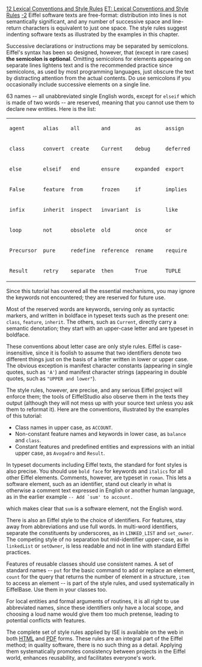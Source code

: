 [[Property:title|12 Lexical Conventions and Style Rules]]
[[Property:link_title|ET: Lexical Conventions and Style Rules]]
[[Property:weight|-2]]
Eiffel software texts are free-format: distribution into lines is not semantically significant, and any number of successive space and line-return characters is equivalent to just one space. The style rules suggest indenting software texts as illustrated by the examples in this chapter. 

Successive declarations or instructions may be separated by semicolons. Eiffel's syntax has been so designed, however, that (except in rare cases) '''the semicolon is optional'''. Omitting semicolons for elements appearing on separate lines lightens text and is the recommended practice since semicolons, as used by most programming languages, just obscure the text by distracting attention from the actual contents. Do use semicolons if you occasionally include successive elements on a single line. 

63 names -- all unabbreviated single English words, except for <code> elseif </code> which is made of two words -- are reserved, meaning that you cannot use them to declare new entities. Here is the list: 
{| 
|- 
| <code>agent</code>
| <code>alias</code>
| <code>all</code>
| <code>and</code>
| <code>as</code>
| <code>assign</code>
| <code>check</code>
|- 
| <code>class</code>
| <code>convert</code>
| <code>create</code>
| <code>Current</code>
| <code>debug</code>
| <code>deferred</code>
| <code>do</code>
|- 
| <code>else</code>
| <code>elseif</code>
| <code>end</code>
| <code>ensure</code>
| <code>expanded</code>
| <code>export</code>
| <code>external</code>
|- 
| <code>False</code>
| <code>feature</code>
| <code>from</code>
| <code>frozen</code>
| <code>if</code>
| <code>implies</code>
| <code>indexing</code>
|- 
| <code>infix</code>
| <code>inherit</code>
| <code>inspect</code>
| <code>invariant</code>
| <code>is</code>
| <code>like</code>
| <code>local</code>
|- 
| <code>loop</code>
| <code>not</code>
| <code>obsolete</code>
| <code>old</code>
| <code>once</code>
| <code>or</code>
| <code>prefix</code>
|- 
| <code>Precursor</code>
| <code>pure</code>
| <code>redefine</code>
| <code>reference</code>
| <code>rename</code>
| <code>require</code>
| <code>rescue</code>
|- 
| <code>Result</code>
| <code>retry</code>
| <code>separate</code>
| <code>then</code>
| <code>True</code>
| <code>TUPLE</code>
| <code>undefine</code>
|}

Since this tutorial has covered all the essential mechanisms, you may ignore the keywords not encountered; they are reserved for future use. 

Most of the reserved words are keywords, serving only as syntactic markers, and written in boldface in typeset texts such as the present one: <code> class </code>, <code> feature </code>, <code> inherit </code>. The others, such as <code> Current </code>, directly carry a semantic denotation; they start with an upper-case letter and are typeset in boldface. 

These conventions about letter case are only style rules. Eiffel is case-insensitive, since it is foolish to assume that two identifiers denote two different things just on the basis of a letter written in lower or upper case. The obvious exception is manifest character constants (appearing in single quotes, such as <code> 'A' </code>) and manifest character strings (appearing in double quotes, such as <code> "UPPER and lower" </code>). 

The style rules, however, are precise, and any serious Eiffel project will enforce them; the tools of EiffelStudio also observe them in the texts they output (although they will not mess up with your source text unless you ask them to reformat it). Here are the conventions, illustrated by the examples of this tutorial:
* Class names in upper case, as <code> ACCOUNT </code>. 
* Non-constant feature names and keywords in lower case, as <code> balance </code> and <code> class </code>. 
* Constant features and predefined entities and expressions with an initial upper case, as <code> Avogadro </code> and <code> Result </code>. 

In typeset documents including Eiffel texts, the standard for font styles is also precise. You should use <code> bold face </code> for keywords and <code> italics </code> for all other Eiffel elements. Comments, however, are typeset in <code> roman </code>. This lets a software element, such as an identifier, stand out clearly in what is otherwise a comment text expressed in English or another human language, as in the earlier example 
<code>
-- Add `sum' to account.
</code>

which makes clear that <code> sum </code> is a software element, not the English word. 

There is also an Eiffel style to the choice of identifiers. For features, stay away from abbreviations and use full words. In multi-word identifiers, separate the constituents by underscores, as in <code> LINKED_LIST </code> and <code> set_owner </code>. The competing style of no separation but mid-identifier upper-case, as in <code> linkedList </code> or <code> setOwner </code>, is less readable and not in line with standard Eiffel practices. 

Features of reusable classes should use consistent names. A set of standard names -- <code> put </code> for the basic command to add or replace an element, <code> count </code> for the query that returns the number of element in a structure, <code> item </code> to access an element -- is part of the style rules, and used systematically in EiffelBase. Use them in your classes too. 

For local entities and formal arguments of routines, it is all right to use abbreviated names, since these identifiers only have a local scope, and choosing a loud name would give them too much pretense, leading to potential conflicts with features. 

The complete set of style rules applied by ISE is available on the web in both <span> [http://www.eiffel.com/doc/manuals/language/style/ HTML]  </span> and <span> [http://www.eiffel.com/doc/manuals/language/style/style.pdf PDF]  </span> forms. These rules are an integral part of the Eiffel method; in quality software, there is no such thing as a detail. Applying them systematically promotes consistency between projects in the Eiffel world, enhances reusability, and facilitates everyone's work. 




